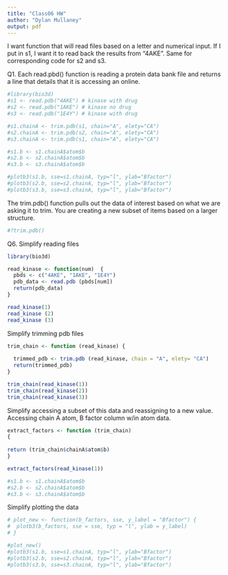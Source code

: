 ```yaml
---
title: "Class06 HW"
author: "Dylan Mullaney"
output: pdf
---
```


I want function that will read files based on a letter and numerical input. If I put in s1, I want it to read back the results from "4AKE". Same for corresponding code for s2 and s3. 

Q1. Each read.pbd() function is reading a protein data bank file and returns a line that details that it is accessing an online.  
```r
#library(bio3d)
#s1 <- read.pdb("4AKE") # kinase with drug
#s2 <- read.pdb("1AKE") # kinase no drug
#s3 <- read.pdb("1E4Y") # kinase with drug

#s1.chainA <- trim.pdb(s1, chain="A", elety="CA")
#s2.chainA <- trim.pdb(s2, chain="A", elety="CA")
#s3.chainA <- trim.pdb(s1, chain="A", elety="CA")

#s1.b <- s1.chainA$atom$b
#s2.b <- s2.chainA$atom$b
#s3.b <- s3.chainA$atom$b

#plotb3(s1.b, sse=s1.chainA, typ="l", ylab="Bfactor")
#plotb3(s2.b, sse=s2.chainA, typ="l", ylab="Bfactor")
#plotb3(s3.b, sse=s3.chainA, typ="l", ylab="Bfactor")
```

The trim.pdb() function pulls out the data of interest based on what we are asking it to trim. You are creating a new subset of items based on a larger structure. 

```r
#?trim.pdb()
```

Q6. Simplify reading files

```r
library(bio3d)

read_kinase <- function(num)  {
  pbds <- c("4AKE", "1AKE", "1E4Y")
  pdb_data <- read.pdb (pbds[num])
  return(pdb_data)
}

read_kinase(1)
read_kinase (2)
read_kinase (3)

```


Simplify trimming pdb files

```r
trim_chain <- function (read_kinase) {
  
  trimmed_pdb <- trim.pdb (read_kinase, chain = "A", elety= "CA")
  return(trimmed_pdb)
}

trim_chain(read_kinase(1))
trim_chain(read_kinase(2))
trim_chain(read_kinase(3))

```


Simplify accessing a subset of this data and reassigning to a new value. Accessing chain A atom, B factor column w/in atom data.  

```r

extract_factors <- function (trim_chain) 
{
  
return (trim_chain$chainA$atom$b)
}

extract_factors(read_kinase(1))

#s1.b <- s1.chainA$atom$b
#s2.b <- s2.chainA$atom$b
#s3.b <- s3.chainA$atom$b
```



Simplify plotting the data


```r

# plot_new <- function(b_factors, sse, y_label = "Bfactor") {
#  plotb3(b_factors, sse = sse, typ = "l", ylab = y_label)
# }

#plot_new()
#plotb3(s1.b, sse=s1.chainA, typ="l", ylab="Bfactor")
#plotb3(s2.b, sse=s2.chainA, typ="l", ylab="Bfactor")
#plotb3(s3.b, sse=s3.chainA, typ="l", ylab="Bfactor")
```


